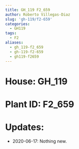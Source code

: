 ```yaml
---
title: GH_119 F2_659
author: Roberto Villegas-Diaz
slug: 'gh-119/f2-659'
categories:
  - GH119
tags:
  - F2
aliases:
  - gh_119-f2_659
  - gh-119-f2-659
  - gh119-f2659
---
```


# **House**: GH_119
# **Plant ID**: F2_659
# **Updates**: 
 - 2020-06-17: Nothing new.
